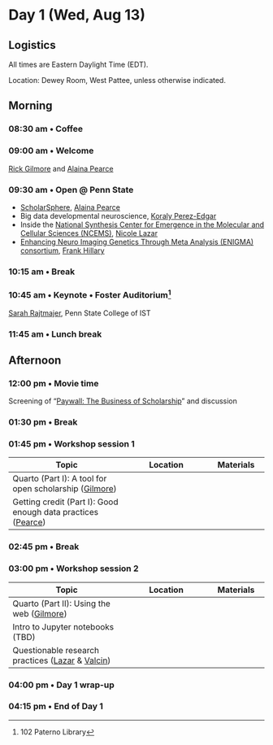 # Day 1 (Wed, Aug 13)

::: {.callout-note}
## Logistics
All times are Eastern Daylight Time (EDT).

Location: Dewey Room, West Pattee, unless otherwise indicated.
:::

## Morning {- #day_1_am}

<!-- ::: {.callout-important} -->
<!-- ### Themes -->

<!-- - What is open scholarship? -->
<!-- - Why practice open scholarship?  -->
<!-- - Open scholarship at Penn State. -->
<!-- ::: -->

### 08:30 am • Coffee {-}

### 09:00 am • Welcome {-}

[Rick Gilmore](people.qmd#rick-gilmore) and [Alaina Pearce](people.qmd#alaina-pearce)

### 09:30 am • Open @ Penn State {- #day_1_plenary_1}

- [ScholarSphere](https://scholarsphere.psu.edu), [Alaina Pearce](people.qmd#alaina-pearce)
- Big data developmental neuroscience, [Koraly Perez-Edgar](presenters.qmd#koraly-pérez-edgar)
- Inside the [National Synthesis Center for Emergence in the Molecular and Cellular Sciences (NCEMS)](https://ncems.psu.edu), [Nicole Lazar](people.qmd#nicole-lazar)
- [Enhancing Neuro Imaging Genetics Through Meta Analysis (ENIGMA) consortium](https://enigma.ini.usc.edu), [Frank Hillary](people.qmd#frank-hillary)

### 10:15 am • Break  {-}

### 10:45 am • Keynote • Foster Auditorium^[102 Paterno Library] {- #day_1_plenary_2}

[Sarah Rajtmajer](people.qmd#sarah-rajtmajer), Penn State College of IST

### 11:45 am • Lunch break {-}

## Afternoon {- #day_1_pm}

### 12:00 pm • Movie time

Screening of "[Paywall: The Business of Scholarship](https://en.wikipedia.org/wiki/Paywall:_The_Business_of_Scholarship)" and discussion

<!-- ::: {.callout-important} -->
<!-- ### Themes -->
<!-- ::: -->

### 01:30 pm • Break {-}

### 01:45 pm • Workshop session 1 {- #day_1_pm_session_1}

| Topic | Location | Materials |
|--------------|----------|-------|
| Quarto (Part I): A tool for open scholarship ([Gilmore](people.qmd#rick-gilmore)) | | |
| Getting credit (Part I): Good enough data practices ([Pearce](people.qmd#alaina-pearce)) | | |

### 02:45 pm • Break {-}

### 03:00 pm • Workshop session 2 {- #day_1_pm_session_2}

| Topic | Location | Materials |
|--------------|----------|-------|
| Quarto (Part II): Using the web ([Gilmore](people.qmd#rick-gilmore)) | | |
| Intro to Jupyter notebooks (TBD) | | |
| Questionable research practices ([Lazar](people.qmd#nicole-lazar) & [Valcin](people.qmd#jennifer-valcin))| | |

### 04:00 pm • Day 1 wrap-up

### 04:15 pm • End of Day 1 {-}
